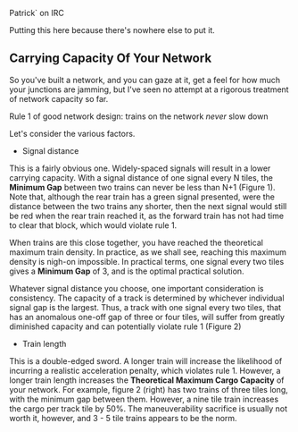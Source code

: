 Patrick` on IRC

Putting this here because there's nowhere else to put it.


==Carrying Capacity Of Your Network==

So you've built a network, and you can gaze at it, get a feel for how much your junctions are jamming, but I've seen no attempt at a rigorous treatment of network capacity so far.

Rule 1 of good network design: trains on the network ''never'' slow down

Let's consider the various factors.

* Signal distance
This is a fairly obvious one. Widely-spaced signals will result in a lower carrying capacity. With a signal distance of one signal every N tiles, the '''Minimum Gap''' between two trains can never be less than N+1 (Figure 1). Note that, although the rear train has a green signal presented, were the distance between the two trains any shorter, then the next signal would still be red when the rear train reached it, as the forward train has not had time to clear that block, which would violate rule 1.

When trains are this close together, you have reached the theoretical maximum train density. In practice, as we shall see, reaching this maximum density is nigh-on impossible. In practical terms, one signal every two tiles gives a '''Minimum Gap''' of 3, and is the optimal practical solution. 

Whatever signal distance you choose, one important consideration is consistency. The capacity of a track is determined by whichever individual signal gap is the largest. Thus, a track with one signal every two tiles, that has an anomalous one-off gap of three or four tiles, will suffer from greatly diminished capacity and can potentially violate rule 1 (Figure 2)


* Train length
This is a double-edged sword. A longer train will increase the likelihood of incurring a realistic acceleration penalty, which violates rule 1. However, a longer train length increases the '''Theoretical Maximum Cargo Capacity''' of your network. For example, figure 2 (right) has two trains of three tiles long, with the minimum gap between them. However, a nine tile train increases the cargo per track tile by 50%. The maneuverability sacrifice is usually not worth it, however, and 3 - 5 tile trains appears to be the norm.